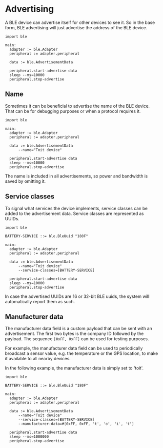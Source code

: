 # Advertising

A BLE device can advertise itself for other devices to see it. So in the base form, BLE advertising will just advertise the address of the BLE device.

```toit
import ble

main:
  adapter := ble.Adapter
  peripheral := adapter.peripheral

  data := ble.AdvertisementData

  peripheral.start-advertise data
  sleep --ms=10000
  peripheral.stop-advertise
```

## Name

Sometimes it can be beneficial to advertise the name of the BLE device. That can be for debugging purposes or when a protocol requires it.

```toit
import ble

main:
  adapter := ble.Adapter
  peripheral := adapter.peripheral

  data := ble.AdvertisementData
      --name="Toit device"

  peripheral.start-advertise data
  sleep --ms=10000
  peripheral.stop-advertise
```

The name is included in all advertisements, so power and bandwidth is saved by omitting it.

## Service classes

To signal what services the device implements, service classes can be added to the advertisement data. Service classes are represented as UUIDs.

```toit
import ble

BATTERY-SERVICE ::= ble.BleUuid "180F"

main:
  adapter := ble.Adapter
  peripheral := adapter.peripheral

  data := ble.AdvertisementData
      --name="Toit device"
      --service-classes=[BATTERY-SERVICE]

  peripheral.start-advertise data
  sleep --ms=10000
  peripheral.stop-advertise
```

<Note type="info">

In case the advertised UUIDs are 16 or 32-bit BLE uuids, the system will automatically report them as such.

</Note>

## Manufacturer data

The manufacturer data field is a custom payload that can be sent with an advertisement. The first two bytes is the company ID followed by the payload. The sequence `[0xFF, 0xFF]` can be used for testing purposes.

For example, the manufacturer data field can be used to periodically broadcast a sensor value, e.g. the temperature or the GPS location, to make it available to all nearby devices.

In the following example, the manufacturer data is simply set to 'toit'.

```toit
import ble

BATTERY-SERVICE ::= ble.BleUuid "180F"

main:
  adapter := ble.Adapter
  peripheral := adapter.peripheral

  data := ble.AdvertisementData
      --name="Toit device"
      --service-classes=[BATTERY-SERVICE]
      --manufacturer-data=#[0xFF, 0xFF, 't', 'o', 'i', 't']

  peripheral.start-advertise data
  sleep --ms=1000000
  peripheral.stop-advertise
```
